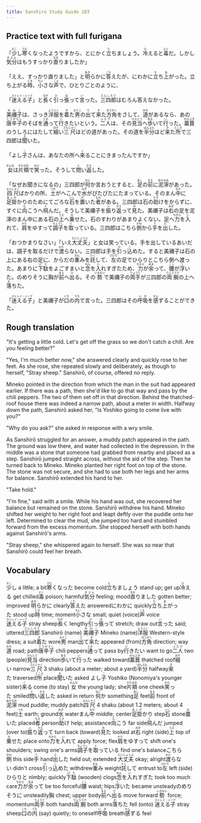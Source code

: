 ```yaml
---
title: Sanshiro Study Guide 103
---
```


## Practice text with full furigana

<p>
「<ruby><rb>少</rb><rt>すこ</rt></ruby>し<ruby><rb>寒</rb><rt>さむ</rt></ruby>くなったようですから、とにかく<ruby><rb>立</rb><rt>た</rt></ruby>ちましょう。<ruby><rb>冷</rb><rt>ひ</rt></ruby>えると<ruby><rb>毒</rb><rt>どく</rt></ruby>だ。しかし<ruby><rb>気分</rb><rt>きぶん</rt></ruby>はもうすっかり<ruby><rb>直</rb><rt>なお</rt></ruby>りましたか」
</p>

<p>
「ええ、すっかり直りました」と<ruby><rb>明</rb><rt>あき</rt></ruby>らかに<ruby><rb>答</rb><rt>こた</rt></ruby>えたが、にわかに<ruby><rb>立</rb><rt>た</rt></ruby>ち<ruby><rb>上</rb><rt>あ</rt></ruby>がった。立ち上がる<ruby><rb>時</rb><rt>とき</rt></ruby>、<ruby><rb>小</rb><rt>ちい</rt></ruby>さな<ruby><rb>声</rb><rt>こえ</rt></ruby>で、ひとりごとのように、
</p>

<p>
「<ruby><rb>迷える子</rb><rt>ストレイ・シープ</rt></ruby>」と<ruby><rb>長</rb><rt>なが</rt></ruby>く<ruby><rb>引</rb><rt>ひ</rt></ruby>っ<ruby><rb>張</rb><rt>ぱ</rt></ruby>って<ruby><rb>言</rb><rt>い</rt></ruby>った。<ruby><rb>三四郎</rb><rt>さんしろう</rt></ruby>はむろん答えなかった。
</p>

<p>
<ruby><rb>美禰子</rb><rt>みねこ</rt></ruby>は、さっき<ruby><rb>洋服</rb><rt>ようふく</rt></ruby>を<ruby><rb>着</rb><rt>き</rt></ruby>た<ruby><rb>男</rb><rt>おとこ</rt></ruby>の<ruby><rb>出</rb><rt>で</rt></ruby>て<ruby><rb>来</rb><rt>き</rt></ruby>た<ruby><rb>方角</rb><rt>ほうがく</rt></ruby>をさして、<ruby><rb>道</rb><rt>みち</rt></ruby>があるなら、あの<ruby><rb>唐辛子</rb><rt>とうがらし</rt></ruby>のそばを<ruby><rb>通</rb><rt>とお</rt></ruby>って<ruby><rb>行</rb><rt>い</rt></ruby>きたいという。<ruby><rb>二人</rb><rt>ふたり</rt></ruby>は、その<ruby><rb>見当</rb><rt>けんとう</rt></ruby>へ<ruby><rb>歩</rb><rt>ある</rt></ruby>いて<ruby><rb>行</rb><rt>い</rt></ruby>った。<ruby><rb>藁葺</rb><rt>わらぶき</rt></ruby>のうしろにはたして<ruby><rb>細</rb><rt>ほそ</rt></ruby>い<ruby><rb>三尺</rb><rt>さんじゃく</rt></ruby>ほどの道があった。その道を<ruby><rb>半分</rb><rt>はんぶん</rt></ruby>ほど<ruby><rb>来</rb><rt>き</rt></ruby>た<ruby><rb>所</rb><rt>ところ</rt></ruby>で三四郎は<ruby><rb>聞</rb><rt>き</rt></ruby>いた。
</p>

<p>
「よし<ruby><rb>子</rb><rt>こ</rt></ruby>さんは、あなたの所へ<ruby><rb>来</rb><rt>く</rt></ruby>ることにきまったんですか」
</p>

<p>
<ruby><rb>女</rb><rt>おんな</rt></ruby>は<ruby><rb>片頬</rb><rt>かたほお</rt></ruby>で<ruby><rb>笑</rb><rt>わら</rt></ruby>った。そうして<ruby><rb>問</rb><rt>と</rt></ruby>い<ruby><rb>返</rb><rt>かえ</rt></ruby>した。
</p>

<p>
「なぜお聞きになるの」三四郎が<ruby><rb>何</rb><rt>なに</rt></ruby>か言おうとすると、<ruby><rb>足</rb><rt>あし</rt></ruby>の<ruby><rb>前</rb><rt>まえ</rt></ruby>に<ruby><rb>泥濘</rb><rt>ぬかるみ</rt></ruby>があった。<ruby><rb>四尺</rb><rt>よんしゃく</rt></ruby>ばかりの所、<ruby><rb>土</rb><rt>つち</rt></ruby>がへこんで<ruby><rb>水</rb><rt>みず</rt></ruby>がぴたぴたにたまっている。そのまん<ruby><rb>中</rb><rt>なか</rt></ruby>に<ruby><rb>足掛</rb><rt>あしが</rt></ruby>かりのためにてごろな<ruby><rb>石</rb><rt>いし</rt></ruby>を<ruby><rb>置</rb><rt>お</rt></ruby>いた<ruby><rb>者</rb><rt>もの</rt></ruby>がある。三四郎は石の<ruby><rb>助</rb><rt>たす</rt></ruby>けをからずに、すぐに<ruby><rb>向</rb><rt>む</rt></ruby>こうへ<ruby><rb>飛</rb><rt>と</rt></ruby>んだ。そうして美禰子を<ruby><rb>振</rb><rt>ふ</rt></ruby>り<ruby><rb>返</rb><rt>かえ</rt></ruby>って<ruby><rb>見</rb><rt>み</rt></ruby>た。美禰子は<ruby><rb>右</rb><rt>みぎ</rt></ruby>の足を泥濘のまん中にある石の<ruby><rb>上</rb><rt>うえ</rt></ruby>へ<ruby><rb>乗</rb><rt>の</rt></ruby>せた。石のすわりがあまりよくない。足へ<ruby><rb>力</rb><rt>ちから</rt></ruby>を<ruby><rb>入</rb><rt>い</rt></ruby>れて、<ruby><rb>肩</rb><rt>かた</rt></ruby>をゆすって<ruby><rb>調子</rb><rt>ちょうし</rt></ruby>を<ruby><rb>取</rb><rt>と</rt></ruby>っている。三四郎はこちら<ruby><rb>側</rb><rt>がわ</rt></ruby>から<ruby><rb>手</rb><rt>て</rt></ruby>を<ruby><rb>出</rb><rt>だ</rt></ruby>した。
</p>

<p>
「おつかまりなさい」「いえ<ruby><rb>大丈夫</rb><rt>だいじょうぶ</rt></ruby>」と女は笑っている。手を出しているあいだは、調子を取るだけで<ruby><rb>渡</rb><rt>わた</rt></ruby>らない。三四郎は手を<ruby><rb>引</rb><rt>ひ</rt></ruby>っ<ruby><rb>込</rb><rt>こ</rt></ruby>めた。すると美禰子は石の上にある右の足に、からだの<ruby><rb>重</rb><rt>おも</rt></ruby>みを<ruby><rb>託</rb><rt>たく</rt></ruby>して、<ruby><rb>左</rb><rt>ひだり</rt></ruby>の足でひらりとこちら側へ渡った。あまりに<ruby><rb>下駄</rb><rt>げた</rt></ruby>をよごすまいと<ruby><rb>念</rb><rt>ねん</rt></ruby>を<ruby><rb>入</rb><rt>い</rt></ruby>れすぎたため、<ruby><rb>力</rb><rt>ちから</rt></ruby>が<ruby><rb>余</rb><rt>あま</rt></ruby>って、<ruby><rb>腰</rb><rt>こし</rt></ruby>が<ruby><rb>浮</rb><rt>う</rt></ruby>いた。のめりそうに胸が<ruby><rb>前</rb><rt>まえ</rt></ruby>へ<ruby><rb>出</rb><rt>で</rt></ruby>る。その<ruby><rb>勢</rb><rt>いきおい</rt></ruby>で美禰子の<ruby><rb>両手</rb><rt>りょうて</rt></ruby>が三四郎の<ruby><rb>両腕</rb><rt>りょううで</rt></ruby>の上へ<ruby><rb>落</rb><rt>お</rt></ruby>ちた。
</p>

<p>
「<ruby><rb>迷える子</rb><rt>ストレイ・シープ</rt></ruby>」と美禰子が<ruby><rb>口</rb><rt>くち</rt></ruby>の<ruby><rb>内</rb><rt>うち</rt></ruby>で言った。三四郎はその<ruby><rb>呼吸</rb><rt>いき</rt></ruby>を<ruby><rb>感</rb><rt>かん</rt></ruby>ずることができた。
</p>


## Rough translation

"It's getting a little cold. Let's get off the grass so we don't catch a chill. Are you feeling better?"

"Yes, I'm much better now," she answered clearly and quickly rose to her feet. As she rose, she repeated slowly and deliberately, as though to herself, "Stray sheep." Sanshirō, of course, offered no reply.

Mineko pointed in the direction from which the man in the suit had appeared earlier. If there was a path, then she'd like to go that way and pass by the chili peppers. The two of them set off in that direction. Behind the thatched-roof house there was indeed a narrow path, about a meter in width. Halfway down the path, Sanshirō asked her, "Is Yoshiko going to come live with you?"

"Why do you ask?" she asked in response with a wry smile.

As Sanshirō struggled for an answer, a muddy patch appeared in the path. The ground was low there, and water had collected in the depression. In the middle was a stone that someone had grabbed from nearby and placed as a step. Sanshirō jumped straight across, without the aid of the step. Then he turned back to Mineko. Mineko planted her right foot on top of the stone. The stone was not secure, and she had to use both her legs and her arms for balance. Sanshirō extended his hand to her.

"Take hold."

"I'm fine," said with a smile. While his hand was out, she recovered her balance but remained on the stone. Sanshirō withdrew his hand. Mineko shifted her weight to her right foot and leapt deftly over the puddle onto her left. Determined to clear the mud, she jumped too hard and stumbled forward from the excess momentum. She stopped herself with both hands against Sanshirō's arms.

"Stray sheep," she whispered again to herself. She was so near that Sanshirō could feel her breath.   


## Vocabulary

<p>
<span class="vocabstudy"><ruby><rb>少</rb><rt>すこ</rt></ruby>し&nbsp;a little; a bit</span><span class="vocabstudy"><ruby><rb>寒</rb><rt>さむ</rt></ruby>くなった&nbsp;become cold</span><span class="vocabstudy"><ruby><rb>立</rb><rt>た</rt></ruby>ちましょう&nbsp;stand up; get up</span><span class="vocabstudy"><ruby><rb>冷</rb><rt>ひ</rt></ruby>える&nbsp;get chilled</span><span class="vocabstudy"><ruby><rb>毒</rb><rt>どく</rt></ruby>&nbsp;poison; harmful</span><span class="vocabstudy"><ruby><rb>気分</rb><rt>きぶん</rt></ruby>&nbsp;feeling; mood</span><span class="vocabstudy"><ruby><rb>直</rb><rt>なお</rt></ruby>りました&nbsp;gotten better; improved</span>
<span class="vocabstudy"><ruby><rb>明</rb><rt>あき</rt></ruby>らかに&nbsp;clearly</span><span class="vocabstudy"><ruby><rb>答</rb><rt>こた</rt></ruby>えた&nbsp;answered</span><span class="vocabstudy">にわかに&nbsp;quickly</span><span class="vocabstudy"><ruby><rb>立</rb><rt>た</rt></ruby>ち<ruby><rb>上</rb><rt>あ</rt></ruby>がった&nbsp;stood up</span><span class="vocabstudy"><ruby><rb>時</rb><rt>とき</rt></ruby>&nbsp;time; moment</span><span class="vocabstudy"><ruby><rb>小</rb><rt>ちい</rt></ruby>さな&nbsp;small; quiet (voice)</span><span class="vocabstudy"><ruby><rb>声</rb><rt>こえ</rt></ruby>&nbsp;voice</span>
<span class="vocabstudy"><ruby><rb>迷える子</rb><rt>ストレイ・シープ</rt></ruby>&nbsp;stray sheep</span><span class="vocabstudy"><ruby><rb>長</rb><rt>なが</rt></ruby>く&nbsp;lengthy</span><span class="vocabstudy"><ruby><rb>引</rb><rt>ひ</rt></ruby>っ<ruby><rb>張</rb><rt>ぱ</rt></ruby>って&nbsp;stretch; draw out</span><span class="vocabstudy"><ruby><rb>言</rb><rt>い</rt></ruby>った&nbsp;said; uttered</span><span class="vocabstudy"><ruby><rb>三四郎</rb><rt>さんしろう</rt></ruby>&nbsp;Sanshirō (name)</span>
<span class="vocabstudy"><ruby><rb>美禰子</rb><rt>みねこ</rt></ruby>&nbsp;Mineko (name)</span><span class="vocabstudy"><ruby><rb>洋服</rb><rt>ようふく</rt></ruby>&nbsp;Western-style dress; a suit</span><span class="vocabstudy"><ruby><rb>着</rb><rt>き</rt></ruby>た&nbsp;wore</span><span class="vocabstudy"><ruby><rb>男</rb><rt>おとこ</rt></ruby>&nbsp;man</span><span class="vocabstudy"><ruby><rb>出</rb><rt>で</rt></ruby>て<ruby><rb>来</rb><rt>き</rt></ruby>た&nbsp;appeared (from)</span><span class="vocabstudy"><ruby><rb>方角</rb><rt>ほうがく</rt></ruby>&nbsp;direction; way</span><span class="vocabstudy"><ruby><rb>道</rb><rt>みち</rt></ruby>&nbsp;road; path</span><span class="vocabstudy"><ruby><rb>唐辛子</rb><rt>とうがらし</rt></ruby>&nbsp;chili peppers</span><span class="vocabstudy"><ruby><rb>通</rb><rt>とお</rt></ruby>って&nbsp;pass by</span><span class="vocabstudy"><ruby><rb>行</rb><rt>い</rt></ruby>きたい&nbsp;want to go</span><span class="vocabstudy"><ruby><rb>二人</rb><rt>ふたり</rt></ruby>&nbsp;two (people)</span><span class="vocabstudy"><ruby><rb>見当</rb><rt>けんとう</rt></ruby>&nbsp;direction</span><span class="vocabstudy"><ruby><rb>歩</rb><rt>ある</rt></ruby>いて<ruby><rb>行</rb><rt>い</rt></ruby>った&nbsp;walked toward</span><span class="vocabstudy"><ruby><rb>藁葺</rb><rt>わらぶき</rt></ruby>&nbsp;thatched roof</span><span class="vocabstudy"><ruby><rb>細</rb><rt>ほそ</rt></ruby>い&nbsp;narrow</span><span class="vocabstudy"><ruby><rb>三尺</rb><rt>さんじゃく</rt></ruby>&nbsp;3 shaku (about a meter; about a yard)</span><span class="vocabstudy"><ruby><rb>半分</rb><rt>はんぶん</rt></ruby>&nbsp;halfway</span><span class="vocabstudy"><ruby><rb>来</rb><rt>き</rt></ruby>た&nbsp;traversed</span><span class="vocabstudy"><ruby><rb>所</rb><rt>ところ</rt></ruby>&nbsp;place</span><span class="vocabstudy"><ruby><rb>聞</rb><rt>き</rt></ruby>いた&nbsp;asked</span>
<span class="vocabstudy">よし<ruby><rb>子</rb><rt>こ</rt></ruby>&nbsp;Yoshiko (Nonomiya's younger sister)</span><span class="vocabstudy"><ruby><rb>来</rb><rt>く</rt></ruby>る&nbsp;come (to stay)</span>
<span class="vocabstudy"><ruby><rb>女</rb><rt>おんな</rt></ruby>&nbsp;the young lady; she</span><span class="vocabstudy"><ruby><rb>片頬</rb><rt>かたほお</rt></ruby>&nbsp;one cheek</span><span class="vocabstudy"><ruby><rb>笑</rb><rt>わら</rt></ruby>った&nbsp;smiled</span><span class="vocabstudy"><ruby><rb>問</rb><rt>と</rt></ruby>い<ruby><rb>返</rb><rt>かえ</rt></ruby>した&nbsp;asked in return</span>
<span class="vocabstudy"><ruby><rb>何</rb><rt>なに</rt></ruby>か&nbsp;something</span><span class="vocabstudy"><ruby><rb>足</rb><rt>あし</rt></ruby>&nbsp;feet</span><span class="vocabstudy"><ruby><rb>前</rb><rt>まえ</rt></ruby>&nbsp;front of</span><span class="vocabstudy"><ruby><rb>泥濘</rb><rt>ぬかるみ</rt></ruby>&nbsp;mud puddle; muddy patch</span><span class="vocabstudy"><ruby><rb>四尺</rb><rt>よんしゃく</rt></ruby>&nbsp;4 shaku (about 1.2 meters; about 4 feet)</span><span class="vocabstudy"><ruby><rb>土</rb><rt>つち</rt></ruby>&nbsp;earth; ground</span><span class="vocabstudy"><ruby><rb>水</rb><rt>みず</rt></ruby>&nbsp;water</span><span class="vocabstudy">まん<ruby><rb>中</rb><rt>なか</rt></ruby>&nbsp;middle; center</span><span class="vocabstudy"><ruby><rb>足掛</rb><rt>あしが</rt></ruby>かり&nbsp;step</span><span class="vocabstudy"><ruby><rb>石</rb><rt>いし</rt></ruby>&nbsp;stone</span><span class="vocabstudy"><ruby><rb>置</rb><rt>お</rt></ruby>いた&nbsp;placed</span><span class="vocabstudy"><ruby><rb>者</rb><rt>もの</rt></ruby>&nbsp;person</span><span class="vocabstudy"><ruby><rb>助</rb><rt>たす</rt></ruby>け&nbsp;help; assistance</span><span class="vocabstudy"><ruby><rb>向</rb><rt>む</rt></ruby>こう&nbsp;far side</span><span class="vocabstudy"><ruby><rb>飛</rb><rt>と</rt></ruby>んだ&nbsp;jumped (over to)</span><span class="vocabstudy"><ruby><rb>振</rb><rt>ふ</rt></ruby>り<ruby><rb>返</rb><rt>かえ</rt></ruby>って&nbsp;turn back (toward)</span><span class="vocabstudy"><ruby><rb>見</rb><rt>み</rt></ruby>た&nbsp;looked at</span><span class="vocabstudy"><ruby><rb>右</rb><rt>みぎ</rt></ruby>&nbsp;right (side)</span><span class="vocabstudy"><ruby><rb>上</rb><rt>うえ</rt></ruby>&nbsp;top of</span><span class="vocabstudy"><ruby><rb>乗</rb><rt>の</rt></ruby>せた&nbsp;place onto</span><span class="vocabstudy"><ruby><rb>力</rb><rt>ちから</rt></ruby>を<ruby><rb>入</rb><rt>い</rt></ruby>れて&nbsp;apply force; flex</span><span class="vocabstudy"><ruby><rb>肩</rb><rt>かた</rt></ruby>をゆすって&nbsp;shift one's shoulders; swing one's arms</span><span class="vocabstudy"><ruby><rb>調子</rb><rt>ちょうし</rt></ruby>を<ruby><rb>取</rb><rt>と</rt></ruby>っている&nbsp;find one's balance</span><span class="vocabstudy">こちら<ruby><rb>側</rb><rt>がわ</rt></ruby>&nbsp;this side</span><span class="vocabstudy"><ruby><rb>手</rb><rt>て</rt></ruby>&nbsp;hand</span><span class="vocabstudy"><ruby><rb>出</rb><rt>だ</rt></ruby>した&nbsp;held out; extended</span>
<span class="vocabstudy"><ruby><rb>大丈夫</rb><rt>だいじょうぶ</rt></ruby>&nbsp;okay; alright</span><span class="vocabstudy"><ruby><rb>渡</rb><rt>わた</rt></ruby>らない&nbsp;didn't cross</span><span class="vocabstudy"><ruby><rb>引</rb><rt>ひ</rt></ruby>っ<ruby><rb>込</rb><rt>こ</rt></ruby>めた&nbsp;withdrew</span><span class="vocabstudy"><ruby><rb>重</rb><rt>おも</rt></ruby>み&nbsp;weight</span><span class="vocabstudy"><ruby><rb>託</rb><rt>たく</rt></ruby>して&nbsp;entrust to</span><span class="vocabstudy"><ruby><rb>左</rb><rt>ひだり</rt></ruby>&nbsp;left (side)</span><span class="vocabstudy">ひらりと&nbsp;nimbly; quickly</span><span class="vocabstudy"><ruby><rb>下駄</rb><rt>げた</rt></ruby>&nbsp;(wooden) clogs</span><span class="vocabstudy"><ruby><rb>念</rb><rt>ねん</rt></ruby>を<ruby><rb>入</rb><rt>い</rt></ruby>れすぎた&nbsp;took too much care</span><span class="vocabstudy"><ruby><rb>力</rb><rt>ちから</rt></ruby>が<ruby><rb>余</rb><rt>あま</rt></ruby>って&nbsp;be too forceful</span><span class="vocabstudy"><ruby><rb>腰</rb><rt>こし</rt></ruby>&nbsp;waist; hips</span><span class="vocabstudy"><ruby><rb>浮</rb><rt>う</rt></ruby>いた&nbsp;became unsteady</span><span class="vocabstudy">のめりそうに&nbsp;unsteadily</span><span class="vocabstudy">胸&nbsp;chest; upper body</span><span class="vocabstudy"><ruby><rb>前</rb><rt>まえ</rt></ruby>へ<ruby><rb>出</rb><rt>で</rt></ruby>る&nbsp;move forward</span><span class="vocabstudy"><ruby><rb>勢</rb><rt>いきおい</rt></ruby>&nbsp;force; momentum</span><span class="vocabstudy"><ruby><rb>両手</rb><rt>りょうて</rt></ruby>&nbsp;both hands</span><span class="vocabstudy"><ruby><rb>両腕</rb><rt>りょううで</rt></ruby>&nbsp;both arms</span><span class="vocabstudy"><ruby><rb>落</rb><rt>お</rt></ruby>ちた&nbsp;fell (onto)</span>
<span class="vocabstudy"><ruby><rb>迷える子</rb><rt>ストレイ・シープ</rt></ruby>&nbsp;stray sheep</span><span class="vocabstudy"><ruby><rb>口</rb><rt>くち</rt></ruby>の<ruby><rb>内</rb><rt>うち</rt></ruby>&nbsp;(say) quietly; to oneself</span><span class="vocabstudy"><ruby><rb>呼吸</rb><rt>いき</rt></ruby>&nbsp;breath</span><span class="vocabstudy"><ruby><rb>感</rb><rt>かん</rt></ruby>ずる&nbsp;feel</span>
</p>

